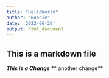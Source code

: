 ```yaml
---
title: "HelloWorld"
author: "Bonnie"
date: '2022-06-28'
output: html_document
---
```

## This is a markdown file
***This is a Change***
** another change**
